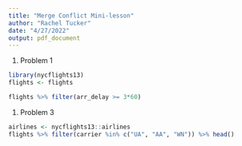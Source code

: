 ---
title: "Merge Conflict Mini-lesson"
author: "Rachel Tucker"
date: "4/27/2022"
output: pdf_document
---

1. Problem 1
```{r}
library(nycflights13)
flights <- flights

flights %>% filter(arr_delay >= 3*60) 

```


1. Problem 3

```{r}
airlines <- nycflights13::airlines
flights %>% filter(carrier %in% c("UA", "AA", "WN")) %>% head()

```
